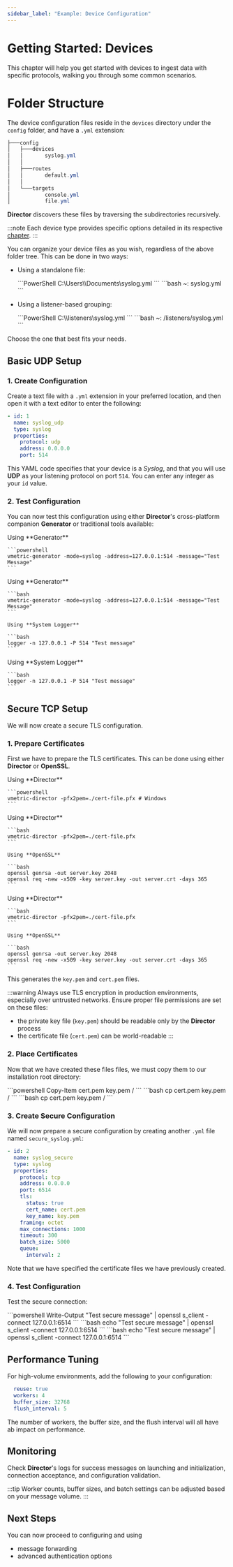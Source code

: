 ```yaml
---
sidebar_label: "Example: Device Configuration"
---
```


# Getting Started: Devices

This chapter will help you get started with devices to ingest data with specific protocols, walking you through some common scenarios.

# Folder Structure

The device configuration files reside in the `devices` directory under the `config` folder, and have a `.yml` extension:

```powershell
├───config
│   ├───devices
│   │       syslog.yml
│   │
│   ├───routes
│   │       default.yml
│   │
│   └───targets
│           console.yml
│           file.yml
```

**Director** discovers these files by traversing the subdirectories recursively.

:::note
Each device type provides specific options detailed in its respective [chapter](/docs/configuration/devices/).
:::

You can organize your device files as you wish, regardless of the above folder tree. This can be done in two ways:

- Using a standalone file:

    <Tabs groupId="cli-options">
      <TabItem value="powershell" label="PowerShell" default>
        ```PowerShell
        C:\Users\<user-name>\Documents\syslog.yml
        ```
      </TabItem>
      <TabItem value="bash" label="Bash">  
        ```bash
        ~: syslog.yml
        ```
      </TabItem>
    </Tabs>

- Using a listener-based grouping:

    <Tabs groupId="cli-options">
      <TabItem value="powershell" label="PowerShell" default>
        ```PowerShell
        C:\<vm_root>\listeners\syslog.yml
        ```
      </TabItem>
      <TabItem value="bash" label="Bash">  
        ```bash
        ~: <vm_root>/listeners/syslog.yml
        ```
      </TabItem>
    </Tabs>

Choose the one that best fits your needs.

## Basic UDP Setup

### 1. Create Configuration

Create a text file with a `.yml` extension in your preferred location, and then open it with a text editor to enter the following:

```yaml
- id: 1
  name: syslog_udp
  type: syslog
  properties:
    protocol: udp
    address: 0.0.0.0
    port: 514
```

This YAML code specifies that your device is a _Syslog_, and that you will use **UDP** as your listening protocol on port `514`. You can enter any integer as your `id` value.

### 2. Test Configuration

You can now test this configuration using either **Director**'s cross-platform companion **Generator** or traditional tools available:

<Tabs groupId="os-options">
  <TabItem value="windows" label="Windows" default>
    Using **Generator**

    ```powershell
    vmetric-generator -mode=syslog -address=127.0.0.1:514 -message="Test Message"
    ```
  </TabItem>

  <TabItem value="linux" label="Linux">
    Using **Generator**

    ```bash
    vmetric-generator -mode=syslog -address=127.0.0.1:514 -message="Test Message"
    ```

    Using **System Logger**

    ```bash
    logger -n 127.0.0.1 -P 514 "Test message"
    ```
  </TabItem>

  <TabItem value="macos" label="macOS">
    Using **System Logger**

    ```bash
    logger -n 127.0.0.1 -P 514 "Test message"
    ```
  </TabItem>
</Tabs>

## Secure TCP Setup

We will now create a secure TLS configuration.

### 1. Prepare Certificates

First we have to prepare the TLS certificates. This can be done using either **Director** or **OpenSSL**.

<Tabs groupId="os-options">
  <TabItem value="windows" label="Windows" default>
    Using **Director**

    ```powershell
    vmetric-director -pfx2pem=./cert-file.pfx # Windows
    ```
  </TabItem>

  <TabItem value="linux" label="Linux">
    Using **Director**

    ```bash
    vmetric-director -pfx2pem=./cert-file.pfx
    ```

    Using **OpenSSL**

    ```bash
    openssl genrsa -out server.key 2048
    openssl req -new -x509 -key server.key -out server.crt -days 365
    ```
  </TabItem>

  <TabItem value="macos" label="macOS">
    Using **Director**

    ```bash
    vmetric-director -pfx2pem=./cert-file.pfx
    ```
    
    Using **OpenSSL**

    ```bash
    openssl genrsa -out server.key 2048
    openssl req -new -x509 -key server.key -out server.crt -days 365
    ```
  </TabItem>
</Tabs>

This generates the `key.pem` and `cert.pem` files.

:::warning
Always use TLS encryption in production environments, especially over untrusted networks. Ensure proper file permissions are set on these files:

- the private key file (`key.pem`) should be readable only by the **Director** process
- the certificate file (`cert.pem`) can be world-readable
:::

### 2. Place Certificates

Now that we have created these files files, we must copy them to our installation root directory:

<Tabs groupId="os-options">
  <TabItem value="windows" label="Windows" default>
    ```powershell
    Copy-Item cert.pem key.pem <vm_root>/
    ```
  </TabItem>
  
  <TabItem value="linux" label="Linux" default>
    ```bash
    cp cert.pem key.pem <vm_root>/
    ```
  </TabItem>

  <TabItem value="macos" label="macOS" default>
    ```bash
    cp cert.pem key.pem <vm_root>/
    ```
  </TabItem>
</Tabs>

### 3. Create Secure Configuration

We will now prepare a secure configuration by creating another `.yml` file named `secure_syslog.yml`:

```yaml
- id: 2
  name: syslog_secure
  type: syslog
  properties:
    protocol: tcp
    address: 0.0.0.0
    port: 6514
    tls:
      status: true
      cert_name: cert.pem
      key_name: key.pem
    framing: octet
    max_connections: 1000
    timeout: 300
    batch_size: 5000
    queue:
      interval: 2
```

Note that we have specified the certificate files we have previously created.

### 4. Test Configuration

Test the secure connection:

<Tabs groupId="os-options">
  <TabItem value="windows" label="Windows" default>
    ```powershell
    Write-Output "Test secure message" | openssl s_client -connect 127.0.0.1:6514
    ```
  </TabItem>
  
  <TabItem value="linux" label="Linux" default>
    ```bash
    echo "Test secure message" | openssl s_client -connect 127.0.0.1:6514
    ```
  </TabItem>

  <TabItem value="macos" label="macOS" default>
    ```bash
    echo "Test secure message" | openssl s_client -connect 127.0.0.1:6514
    ```
  </TabItem>
</Tabs>

## Performance Tuning

For high-volume environments, add the following to your configuration:

```yaml
  reuse: true
  workers: 4
  buffer_size: 32768
  flush_interval: 5
```

The number of workers, the buffer size, and the flush interval will all have ab impact on performance.

## Monitoring

Check **Director**'s logs for success messages on launching and initialization, connection acceptance, and configuration validation.

:::tip
Worker counts, buffer sizes, and batch settings can be adjusted based on your message volume.
:::

## Next Steps

You can now proceed to configuring and using

- message forwarding
- advanced authentication options
